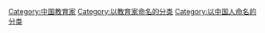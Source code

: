 [[Category:中国教育家|Category:中国教育家]]
[[Category:以教育家命名的分类|Category:以教育家命名的分类]]
[[Category:以中国人命名的分类|Category:以中国人命名的分类]]
